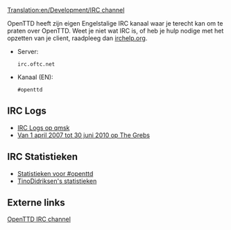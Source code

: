 [[Translation:en/Development/IRC channel]]

OpenTTD heeft zijn eigen Engelstalige IRC kanaal waar je terecht kan om te praten over OpenTTD. Weet je niet wat IRC is, of heb je hulp nodige met het opzetten van je client, raadpleeg dan [http://www.irchelp.org/ irchelp.org].

* Server: <pre>irc.oftc.net</pre>
* Kanaal (EN): <pre>#openttd</pre>

==IRC Logs==
*[http://irclogs.qmsk.net/channels/openttd IRC Logs op qmsk]
*[http://thegrebs.com/irc/ Van 1 april 2007 tot 30 juni 2010 op The Grebs]

==IRC Statistieken==
*[http://electricpotential.net/ircstats/openttd2.html Statistieken voor #openttd]
*[http://alpha.visl.sdu.dk/~tino/pisg/OFTC/openttd.html TinoDidriksen's statistieken]

==Externe links==

[irc://irc.oftc.net/openttd OpenTTD IRC channel]